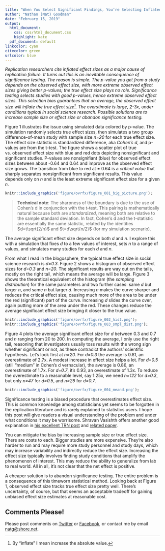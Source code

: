 ```yaml
---
title: "When You Select Significant Findings, You’re Selecting Inflated Estimates"
author: "Nathan (Nat) Goodman"
date: "February 15, 2019"
output:
  html_document:
    css: css/html_document.css
    highlight: kate
  pdf_document: default
linkcolor: cyan
citecolor: green
urlcolor: blue
---
```


*Replication researchers cite inflated effect sizes as a major cause of replication failure. It turns out this is an inevitable consequence of significance testing. The reason is simple. The p-value you get from a study depends on the observed effect size, with more extreme observed effect sizes giving better p-values; the true effect size plays no role. Significance testing selects studies with good p-values, hence extreme observed effect sizes. This selection bias guarantees that on average, the observed effect size will inflate the true effect size[^1]. The overstimate is large, 2-3x, under conditions typical in social science research. Possible solutions are to increase sample size or effect size or abandon significance testing.*

[^1]: By "inflate" I mean increase the absolute value.

Figure 1 illustrates the issue using simulated data colored by p-value. The simulation randomly selects true effect sizes, then simulates a two group difference-of-mean study with sample size *n=20* for each true effect size. The effect size statistic is standardized difference, aka *Cohen's d*, and p-values are from the t-test. The figure shows a scatter plot of true vs. observed effect size with blue and red dots depicting nonsignificant and significant studies. P-values are nonsignifiant (blue) for observed effect sizes between about -0.64 and 0.64 and improve as the observed effect size grows. The transition from blue to red at &plusmn; 0.64 is a *critical value* that sharply separates nonsignificant from significant results. This value depends only on *n* and is the least extreme significant effect size for a given *n*.

```r
knitr::include_graphics('figure/ovrfx/figure_001_big_picture.png');
```

> __Technical note__: The sharpness of the boundary is due to the use of Cohen's d in conjunction with the t-test. This pairing is mathematically natural because both are *standardized*, meaning both are relative to the sample standard deviation. In fact, Cohen's d and the t-statistic are essentially the same statistic, related by the identities $d=t\sqrt{2/n}$ and $t=d\sqrt{n/2}$ (for my simulation scenario).

The average significant effect size depends on both *d* and *n*. I explore this with a simulation that fixes *d* to a few values of interest, sets *n* to a range of values, and simulates many studies for each *d* and *n*. 

From what I read in the blogosphere, the typical true effect size in social science research is *d=0.3*. Figure 2 shows a histogram of observed effect sizes for *d=0.3* and *n=20*. The significant results are way out on the tails, mostly on the right tail, which means the average will be large. Figure 3 shows the theoretical equivalent of the histogram (the *sampling distribution*) for the same parameters and two further cases: same *d* but larger *n*, and same *n* but larger *d*. Increasing *n* makes the curve sharper and reduces the critical effect size, causing much more of the area to be under the red (significant) part of the curve. Increasing *d* slides the curve over, again putting more of the area under the red. These changes reduce the average significant effect size bringing it closer to the true value.

```r
knitr::include_graphics('figure/ovrfx/figure_002_hist.png');
knitr::include_graphics('figure/ovrfx/figure_003_smpl_dist.png');
```

Figure 4 plots the average significant effect size for *d* between 0.3 and 0.7 and *n* ranging from 20 to 200. In computing the average, I only use the right tail, reasoning that investigators usually toss results with the wrong sign whether significant or not, as these contradict the authors' scientific hypothesis. Let's look first at *n=20*. For *d=0.3* the average is 0.81, an overestimate of 2.7x. A modest increase in effect size helps a lot. For *d=0.5* (still "medium" in Cohen's d vernacular), the average is 0.86, an overestimate of 1.7x. For *d=0.7*, it's 0.93, an overestimate of 1.3x. To reduce the overestimate to a reasonable level, say 1.25x, we need *n=122* for *d=0.3*, but only *n=47* for *d=0.5*, and *n=26* for *d=0.7*. 

```r
knitr::include_graphics('figure/ovrfx/figure_004_meand.png');
```

Significance testing is a biased procedure that overestimates effect size. This is common knowledge among statisticians yet seems to be forgotten in the replication literature and is rarely explained to statistics users. I hope this post will give readers a visual understanding of the problem and under what conditions it may be worrisome. Shravan Vasishth offers another good explanation in [his excellent TRN post](https://replicationnetwork.com/2018/09/11/vasishth-the-statistical-significance-filter-leads-to-overoptimistic-expectations-of-replicability/) and [related paper](https://www.sciencedirect.com/science/article/pii/S0749596X18300640).

You can mitigate the bias by increasing sample size or true effect size. There are costs to each. Bigger studies are more expensive. They're also harder to run and may require more study personnel and study days, which may increase variability and indirectly reduce the effect size. Increasing the effect size typically involves finding study conditions that amplify the phenomenon of interest. This may reduce the ability to generalize from lab to real world. All in all, it's not clear that the net effect is positive.

A cheaper  solution is to abandon significance testing. The entire problem is a consequence of this timeworn statistical method. Looking back at Figure 1, observed effect size tracks true effect size pretty well. There’s uncertainty, of course, but that seems an acceptable tradeoff for gaining unbiased effect size estimates at reasonable cost.

## Comments Please!

Please post comments on [Twitter](https://twitter.com/gnatgoodman) or [Facebook](https://www.facebook.com/nathan.goodman.3367), or contact me by email [natg@shore.net](mailto:natg@shore.net).
